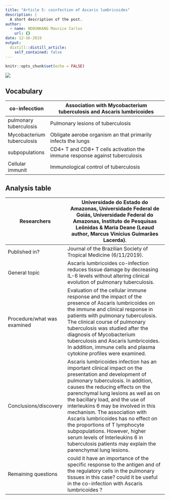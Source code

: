 ```yaml
---
title: "Article 5: coinfection of Ascaris lumbricoides"
description: |
  A short description of the post.
author:
  - name: NDOUNKANG Maurice Carlos
    url: {}
date: 12-16-2019
output:
  distill::distill_article:
    self_contained: false
---
```


```r
knitr::opts_chunk$set(echo = FALSE)
```

![](image/JCI127963.ga.jpg)

## Vocabulary

|co-infecction                 |Association with Mycobacterium tuberculosis and Ascaris lumbricoides                                                                                                                               |
| -------------------------- | ------------------------------------------------------------------------------------------------------------------------------------------------------- |
|pulmonary tuberculosis       |Pulmonary lesions of tuberculosis                                                                                                                                                                                                                                                                                                 |
| Mycobacterium tuberculosis  | Obligate aerobe organism an that primarily infects the lungs                                                                                                                                                                                                                                                                                                |
|subpopulations               |CD4+ T and  CD8+ T cells activation the immune response against tuberculosis                                                                                                                                                                                                                                                                                                 |
|Cellular immunit                  | Immunological control of tuberculosis                                                                                                                                                                                                                                                                                             |
## Analysis table

|Researchers                      | Universidade do Estado do Amazonas, Universidade Federal de Goiás, Universidade Federal do Amazonas, Instituto de Pesquisas Leônidas & Maria Deane (Leaud author, Marcus Vinícius Guimarães Lacerda).                                                                                                                                                                                                                                                        |
| ---------------------------- | ------------------------------------------------------------------------------------------------------------------------------------------------------------------------------------------------------------------------------------------------------------------------------------------------------------------------------------------------------------------------------------------------------------------------------------------------------------------------------------------------------------------------------------------------------------------------------------------------------------------------------------------------------- |
|Published in?                     | Journal of the Brazilian Society of Tropical Medicine (6/11/2019).                                                                                                                                                                                                                                                                                                                                                                                          |
|General topic                    | Ascaris lumbricoides co-infection reduces tissue damage by decreasing IL-6 levels without altering clinical evolution of pulmonary tuberculosis.                                                                                                                                                                                                                                                                                                                                                                                                                                                                          |
|Procedure/what was examined      |Evaluation of the cellular immune response and the impact of the presence of Ascaris lumbricoides on the immune and clinical response in patients with pulmonary tuberculosis. The clinical course of pulmonary tuberculosis was studied after the diagnosis of Mycobacterium tuberculosis and Ascaris lumbricoides. In addition, immune cells and plasma cytokine profiles were examined.                                                                                                                                                                                                                                                                                                                                                                                                       |
|Conclusions/discovery            | Ascaris lumbricoides infection has an important clinical impact on the presentation and development of pulmonary tuberculosis. In addition, causes the reducing effects on the parenchymal lung lesions as well as on the bacillary load, and the use of interleukins 6 may be involved in this mechanism. The association with Ascaris lumbricoides has no effect on the proportions of T lymphocyte subpopulations. However, higher serum levels of Interleukins 6 in tuberculosis patients may explain the parenchymal lung lesions.                                                                                                                                                                                                                                                                                                                                                                                                                                                             |
|Remaining questions             |could it have an importance of the specific response to the antigen and of the regulatory cells in the pulmonary tissues in this case? could it be useful in the co-infection with Ascaris lumbricoides ?                                                                                                                                                                                                                                                                                                                                                                                                                                                              |
